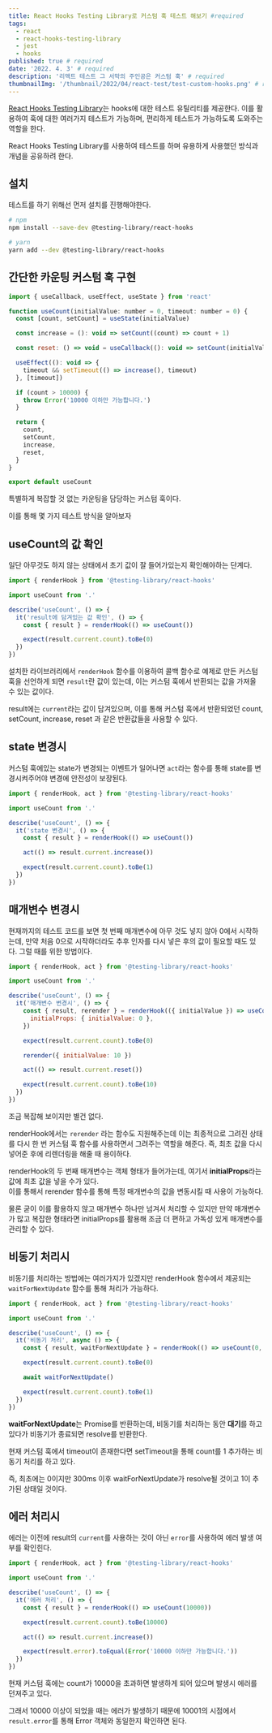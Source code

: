 ```yaml
---
title: React Hooks Testing Library로 커스텀 훅 테스트 해보기 #required
tags:
  - react
  - react-hooks-testing-library
  - jest
  - hooks
published: true # required
date: '2022. 4. 3' # required
description: '리액트 테스트 그 서막의 주인공은 커스텀 훅' # required
thumbnailImg: '/thumbnail/2022/04/react-test/test-custom-hooks.png' # required
---
```


[React Hooks Testing Library](https://react-hooks-testing-library.com/)는 hooks에 대한 테스트 유틸리티를 제공한다. 이를 활용하여 훅에 대한 여러가지 테스트가 가능하며, 편리하게 테스트가 가능하도록 도와주는 역할을 한다.

React Hooks Testing Library를 사용하여 테스트를 하며 유용하게 사용했던 방식과 개념을 공유하려 한다.

## 설치

테스트를 하기 위해선 먼저 설치를 진행해야한다.

```bash
# npm
npm install --save-dev @testing-library/react-hooks

# yarn
yarn add --dev @testing-library/react-hooks
```

## 간단한 카운팅 커스텀 훅 구현

```javascript
import { useCallback, useEffect, useState } from 'react'

function useCount(initialValue: number = 0, timeout: number = 0) {
  const [count, setCount] = useState(initialValue)

  const increase = (): void => setCount((count) => count + 1)

  const reset: () => void = useCallback((): void => setCount(initialValue), [initialValue])

  useEffect((): void => {
    timeout && setTimeout(() => increase(), timeout)
  }, [timeout])

  if (count > 10000) {
    throw Error('10000 이하만 가능합니다.')
  }

  return {
    count,
    setCount,
    increase,
    reset,
  }
}

export default useCount
```

특별하게 복잡할 것 없는 카운팅을 담당하는 커스텀 훅이다.

이를 통해 몇 가지 테스트 방식을 알아보자

## useCount의 값 확인

일단 아무것도 하지 않는 상태에서 초기 값이 잘 들어가있는지 확인해야하는 단계다.

```javascript
import { renderHook } from '@testing-library/react-hooks'

import useCount from '.'

describe('useCount', () => {
  it('result에 담겨있는 값 확인', () => {
    const { result } = renderHook(() => useCount())

    expect(result.current.count).toBe(0)
  })
})
```

설치한 라이브러리에서 `renderHook` 함수를 이용하여 콜백 함수로 예제로 만든 커스텀 훅을 선언하게 되면 `result`란 값이 있는데, 이는 커스텀 훅에서 반환되는 값을 가져올 수 있는 값이다.

result에는 `current`라는 값이 담겨있으며, 이를 통해 커스텀 훅에서 반환되었던 count, setCount, increase, reset 과 같은 반환값들을 사용할 수 있다.

## state 변경시 

커스텀 훅에있는 state가 변경되는 이벤트가 일어나면 `act`라는 함수를 통해 state를 변경시켜주어야 변경에 안전성이 보장된다.

```javascript
import { renderHook, act } from '@testing-library/react-hooks'

import useCount from '.'

describe('useCount', () => {
  it('state 변경시', () => {
    const { result } = renderHook(() => useCount())

    act(() => result.current.increase())

    expect(result.current.count).toBe(1)
  })
})
```

## 매개변수 변경시

현재까지의 테스트 코드를 보면 첫 번째 매개변수에 아무 것도 넣지 않아 0에서 시작하는데, 만약 처음 0으로 시작하더라도 추후 인자를 다시 넣은 후의 값이 필요할 때도 있다. 그럴 때를 위한 방법이다.

```javascript
import { renderHook, act } from '@testing-library/react-hooks'

import useCount from '.'

describe('useCount', () => {
  it('매개변수 변경시', () => {
    const { result, rerender } = renderHook(({ initialValue }) => useCount(initialValue), {
      initialProps: { initialValue: 0 },
    })

    expect(result.current.count).toBe(0)

    rerender({ initialValue: 10 })

    act(() => result.current.reset())

    expect(result.current.count).toBe(10)
  })
})
```

조금 복잡해 보이지만 별건 없다.

renderHook에서는 `rerender` 라는 함수도 지원해주는데 이는 최종적으로 그려진 상태를 다시 한 번 커스텀 훅 함수를 사용하면서 그려주는 역할을 해준다. 즉, 최초 값을 다시 넣어준 후에 리렌더링을 해줄 때 용이하다.

renderHook의 두 번째 매개변수는 객체 형태가 들어가는데, 여기서 **initialProps**라는 값에 최초 값을 넣을 수가 있다.  
이를 통해서 rerender 함수를 통해 특정 매개변수의 값을 변동시킬 때 사용이 가능하다.

물론 굳이 이를 활용하지 않고 매개변수 하나만 넘겨서 처리할 수 있지만 만약 매개변수가 많고 복잡한 형태라면 initialProps를 활용해 조금 더 편하고 가독성 있게 매개변수를 관리할 수 있다.

## 비동기 처리시

비동기를 처리하는 방법에는 여러가지가 있겠지만 renderHook 함수에서 제공되는 `waitForNextUpdate` 함수를 통해 처리가 가능하다.

```javascript
import { renderHook, act } from '@testing-library/react-hooks'

import useCount from '.'

describe('useCount', () => {
  it('비동기 처리', async () => {
    const { result, waitForNextUpdate } = renderHook(() => useCount(0, 300))

    expect(result.current.count).toBe(0)

    await waitForNextUpdate()

    expect(result.current.count).toBe(1)
  })
})
```

**waitForNextUpdate**는 Promise를 반환하는데, 비동기를 처리하는 동안 **대기**를 하고 있다가 비동기가 종료되면 resolve를 반환한다.

현재 커스텀 훅에서 timeout이 존재한다면 setTimeout을 통해 count를 1 추가하는 비동기 처리를 하고 있다.

즉, 최초에는 0이지만 300ms 이후 waitForNextUpdate가 resolve될 것이고 1이 추가된 상태일 것이다.

## 에러 처리시

에러는 이전에 result의 `current`를 사용하는 것이 아닌 `error`를 사용하여 에러 발생 여부를 확인힌다.

```javascript
import { renderHook, act } from '@testing-library/react-hooks'

import useCount from '.'

describe('useCount', () => {
  it('에러 처리', () => {
    const { result } = renderHook(() => useCount(10000))

    expect(result.current.count).toBe(10000)

    act(() => result.current.increase())

    expect(result.error).toEqual(Error('10000 이하만 가능합니다.'))
  })
})
```

현재 커스텀 훅에는 count가 10000을 초과하면 발생하게 되어 있으며 발생시 에러를 던져주고 있다.

그래서 10000 이상이 되었을 때는 에러가 발생하기 때문에 10001의 시점에서 `result.error`를 통해 Error 객체와 동일한지 확인하면 된다.
